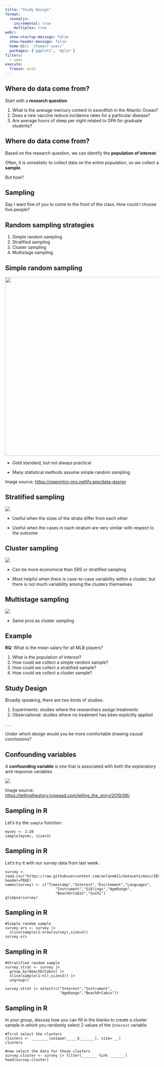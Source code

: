 ```yaml
---
title: "Study Design"
format: 
  revealjs:
    incremental: true
    multiplex: true
webr: 
  show-startup-message: false
  show-header-message: false
  home-dir: '/home/r-user/'
  packages: ['ggplot2', 'dplyr']
filters:
  - webr
execute:
  freeze: auto
---
```


## Where do data come from?

Start with a **research question**

1.  What is the average mercury content in swordfish in the Atlantic Ocean?
2.  Does a new vaccine reduce incidence rates for a particular disease?
3.  Are average hours of sleep per night related to GPA for graduate students?

## Where do data come from?

Based on the research question, we can identify the **population of interest**.

Often, it is unrealistic to collect data on the entire population, so we collect a **sample**.

But how?

## Sampling

Say I want five of you to come to the front of the class. How could I choose five people?

## Random sampling strategies

1.  Simple random sampling
2.  Stratified sampling
3.  Cluster sampling
4.  Multistage sampling

## Simple random sampling

![](simplerandom.png){fig-align="center" width="583"}

-   Gold standard, but not always practical

-   Many statistical methods assume simple random sampling

::: aside
Image source: <https://openintro-ims.netlify.app/data-design>
:::

## Stratified sampling

![](stratified.png){fig-align="center"}

-   Useful when the sizes of the strata differ from each other

-   Useful when the cases in each stratum are very similar with respect to the outcome

## Cluster sampling

![](cluster.png){fig-align="center"}

-   Can be more economical than SRS or stratified sampling

-   Most helpful when there is case-to-case variability within a cluster, but there is not much variability among the clusters themselves

## Multistage sampling

![](multistage.png){fig-align="center"}

-   Same pros as cluster sampling

## Example

**RQ**: What is the mean salary for all MLB players?

1.  What is the population of interest?
2.  How could we collect a simple random sample?
3.  How could we collect a stratified sample?
4.  How could we collect a cluster sample?

## Study Design

Broadly speaking, there are two kinds of studies:

1.  Experiments: studies where the researchers assign treatments
2.  Observational: studies where no treatment has been explicitly applied

. . .

Under which design would you be more comfortable drawing causal conclusions?

## Confounding variables

A **confounding variable** is one that is associated with both the explanatory and response variables

![](icecreammurder.jpg){fig-align="center"}

::: aside
Image source: <https://tellingthestory.typepad.com/telling_the_story/2010/06/>
:::

## Sampling in R

Let's try the `sample` function:

```webr-r
myvec <- 1:20
sample(myvec, size=3)
```

## Sampling in R

Let's try it with our survey data from last week:

```webr-r
survey <- read.csv("https://raw.githubusercontent.com/anlane611/datasets/main/IDS702Bootcampsurvey2024.csv", header=TRUE)
names(survey) <- c("Timestamp","Interest","Excitement","Languages",
                       "Instrument","Siblings","AgeRange",
                       "BeachOrCabin","Sushi")
glimpse(survey)
```

## Sampling in R

```webr-r
#Simple random sample
survey.srs <- survey |>
  slice(sample(1:nrow(survey),size=3))
survey.srs
```

## Sampling in R

```webr-r
#Stratified random sample
survey.strat <- survey |>
  group_by(BeachOrCabin) |>
  slice(sample(1:n(),size=3)) |>
  ungroup()

survey.strat |> select(c("Interest","Instrument",
                         "AgeRange","BeachOrCabin"))
```

## Sampling in R

In your group, discuss how you can fill in the blanks to create a cluster sample in which you randomly select 2 values of the `Interest` variable

```webr-r
#first select the clusters
clusters <- ________(unique(_____$_______), size= __)
clusters

#now select the data for those clusters
survey.cluster <- survey |> filter(_______ %in% _______)
head(survey.cluster)
```
